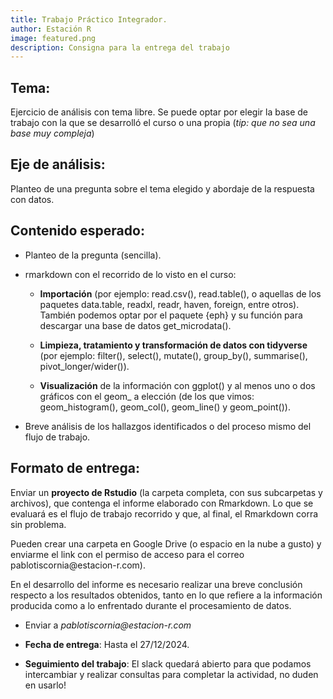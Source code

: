 ```yaml
---
title: Trabajo Práctico Integrador. 
author: Estación R
image: featured.png
description: Consigna para la entrega del trabajo
---
```


## Tema:

Ejercicio de análisis con tema libre. Se puede optar por elegir la base de trabajo con la que se desarrolló el curso o una propia (*tip: que no sea una base muy compleja*)

## Eje de análisis:

Planteo de una pregunta sobre el tema elegido y abordaje de la respuesta con datos.

## Contenido esperado:

-   Planteo de la pregunta (sencilla).

-   rmarkdown con el recorrido de lo visto en el curso:

    -   **Importación** (por ejemplo: read.csv(), read.table(), o aquellas de los paquetes data.table, readxl, readr, haven, foreign, entre otros). También podemos optar por el paquete {eph} y su función para descargar una base de datos get_microdata().

    -   **Limpieza, tratamiento y transformación de datos con tidyverse** (por ejemplo: filter(), select(), mutate(), group_by(), summarise(), pivot_longer/wider()).

    -   **Visualización** de la información con ggplot() y al menos uno o dos gráficos con el geom\_ a elección (de los que vimos: geom_histogram(), geom_col(), geom_line() y geom_point()).

-   Breve análisis de los hallazgos identificados o del proceso mismo del flujo de trabajo.

## Formato de entrega:

Enviar un **proyecto de Rstudio** (la carpeta completa, con sus subcarpetas y archivos), que contenga el informe elaborado con Rmarkdown. Lo que se evaluará es el flujo de trabajo recorrido y que, al final, el Rmarkdown corra sin problema.

Pueden crear una carpeta en Google Drive (o espacio en la nube a gusto) y enviarme el link con el permiso de acceso para el correo pablotiscornia@estacion-r.com).

En el desarrollo del informe es necesario realizar una breve conclusión respecto a los resultados obtenidos, tanto en lo que refiere a la información producida como a lo enfrentado durante el procesamiento de datos.

-   Enviar a *pablotiscornia\@estacion-r.com*

-   **Fecha de entrega**: Hasta el 27/12/2024.

-   **Seguimiento del trabajo**: El slack quedará abierto para que podamos intercambiar y realizar consultas para completar la actividad, no duden en usarlo!
